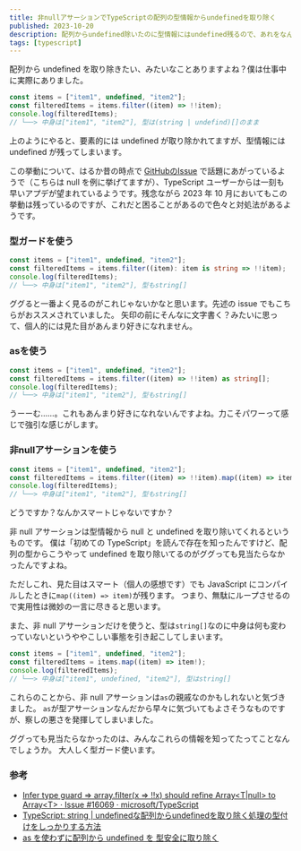 ```yaml
---
title: 非nullアサーションでTypeScriptの配列の型情報からundefinedを取り除く
published: 2023-10-20
description: 配列からundefined除いたのに型情報にはundefined残るので、あれをなんとかします。実用性は微妙だと思います。
tags: [typescript]
---
```


配列から undefined を取り除きたい、みたいなことありますよね？僕は仕事中に実際にありました。

```ts
const items = ["item1", undefined, "item2"];
const filteredItems = items.filter((item) => !!item);
console.log(filteredItems);
// └──> 中身は["item1", "item2"], 型は(string | undefind)[]のまま
```

上のようにやると、要素的には undefined が取り除かれてますが、型情報には undefined が残ってしまいます。

この挙動について、はるか昔の時点で [GitHubのIssue][1] で話題にあがっているようで（こちらは null を例に挙げてますが）、TypeScript ユーザーからは一刻も早いアプデが望まれているようです。残念ながら 2023 年 10 月においてもこの挙動は残っているのですが、これだと困ることがあるので色々と対処法があるようです。

### 型ガードを使う

```ts
const items = ["item1", undefined, "item2"];
const filteredItems = items.filter((item): item is string => !!item);
console.log(filteredItems);
// └──> 中身は["item1", "item2"], 型もstring[]
```

ググると一番よく見るのがこれじゃないかなと思います。先述の issue でもこちらがおススメされていました。
矢印の前にそんなに文字書く？みたいに思って、個人的には見た目があんまり好きになれません。

### asを使う

```ts
const items = ["item1", undefined, "item2"];
const filteredItems = items.filter((item) => !!item) as string[];
console.log(filteredItems);
// └──> 中身は["item1", "item2"], 型もstring[]
```

うーーむ……。これもあんまり好きになれないんですよね。力こそパワーって感じで強引な感じがします。

### 非nullアサーションを使う

```ts
const items = ["item1", undefined, "item2"];
const filteredItems = items.filter((item) => !!item).map((item) => item!);
console.log(filteredItems);
// └──> 中身は["item1", "item2"], 型もstring[]
```

どうですか？なんかスマートじゃないですか？

非 null アサーションは型情報から null と undefined を取り除いてくれるというものです。
僕は「初めての TypeScript」を読んで存在を知ったんですけど、配列の型からこうやって undefined を取り除いてるのがググっても見当たらなかったんですよね。

ただしこれ、見た目はスマート（個人の感想です）でも JavaScript にコンパイルしたときに`map((item) => item)`が残ります。
つまり、無駄にループさせるので実用性は微妙の一言に尽きると思います。

また、非 null アサーションだけを使うと、型は`string[]`なのに中身は何も変わっていないというややこしい事態を引き起こしてしまいます。

```ts
const items = ["item1", undefined, "item2"];
const filteredItems = items.map((item) => item!);
console.log(filteredItems);
// └──> 中身は["item1", undefined, "item2"], 型はstring[]
```

これらのことから、非 null アサーションは`as`の親戚なのかもしれないと気づきました。
`as`が型アサーションなんだから早々に気づいてもよさそうなものですが、察しの悪さを発揮してしまいました。

ググっても見当たらなかったのは、みんなこれらの情報を知ってたってことなんでしょうか。
大人しく型ガード使います。

### 参考

- [Infer type guard => array.filter(x => !!x) should refine Array\<T\|null\> to Array\<T> · Issue #16069 · microsoft/TypeScript][1]
- [TypeScript: string | undefinedな配列からundefinedを取り除く処理の型付けをしっかりする方法][2]
- [as を使わずに配列から undefined を 型安全に取り除く][3]

[1]: https://github.com/Microsoft/TypeScript/issues/16069
[2]: https://qiita.com/suin/items/cda9af4f4f1c53c05c6f
[3]: https://www.gaji.jp/blog/2022/03/30/9393/
